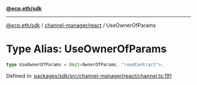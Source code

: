 [**@ecp.eth/sdk**](../../../index.mdx)

***

[@ecp.eth/sdk](/sdk-reference/index.mdx) / [channel-manager/react](/sdk-reference/channel-manager/react/index.mdx) / UseOwnerOfParams

# Type Alias: UseOwnerOfParams

```ts
type UseOwnerOfParams = Omit<OwnerOfParams, "readContract">;
```

Defined in: [packages/sdk/src/channel-manager/react/channel.ts:191](https://github.com/ecp-eth/comments-monorepo/blob/main/packages/sdk/src/channel-manager/react/channel.ts#L191)
